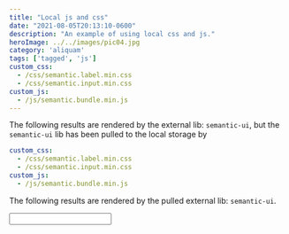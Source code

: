 ```yaml
---
title: "Local js and css"
date: "2021-08-05T20:13:10-0600"
description: "An example of using local css and js."
heroImage: ../../images/pic04.jpg
category: 'aliquam'
tags: ['tagged', 'js']
custom_css:
  - /css/semantic.label.min.css
  - /css/semantic.input.min.css
custom_js:
  - /js/semantic.bundle.min.js
---
```


The following results are rendered by the external lib: `semantic-ui`, but the `semantic-ui` lib has been pulled to the local storage by

```yaml
custom_css:
  - /css/semantic.label.min.css
  - /css/semantic.input.min.css
custom_js:
  - /js/semantic.bundle.min.js
```

The following results are rendered by the pulled external lib: `semantic-ui`.

<div class='ui input'>
  <input id='example'/>
</div>
